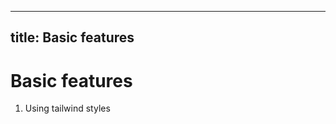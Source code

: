
---
title: Basic features
---

# Basic features

1. <Link to="./basic_features">Using tailwind styles</Link>